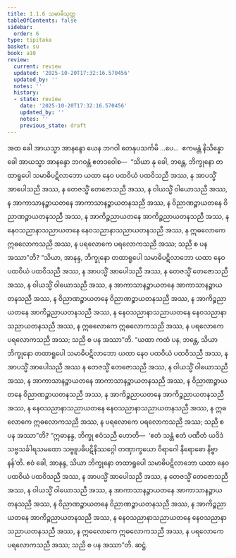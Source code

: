 ```yaml
---
title: 1.1.6 သမာဓိသုတ္တ
tableOfContents: false
sidebar:
  order: 6
type: tipitaka
basket: su
book: a10
review:
  current: review
  updated: '2025-10-20T17:32:16.570456'
  updated_by: ''
  notes: ''
  history:
  - state: review
    date: '2025-10-20T17:32:16.570456'
    updated_by: ''
    notes: ''
    previous_state: draft
---
```



<DynamicBreadcrumb />


<ReviewStatus review={frontmatter.review} showDetails={true} />

<HypothesisAnnotation frontmatter={frontmatter} />

<Division number="6" book="a10" e="ch" v="17" p="262">

<Paragraph number="26" book="a10">
အထ ခေါ အာယသ္မာ အာနန္ဒော ယေန ဘဂဝါ တေနုပသင်္ကမိ …ပေ…  ဧကမန္တံ နိသိန္နော ခေါ အာယသ္မာ အာနန္ဒော ဘဂဝန္တံ ဧတဒဝေါစ—  “သိယာ နု ခေါ, ဘန္တေ, ဘိက္ခုနော တထာရူပေါ သမာဓိပဋိလာဘော ယထာ နေဝ ပထဝိယံ ပထဝိသညီ အဿ, န အာပသ္မိံ အာပေါသညီ အဿ, န တေဇသ္မိံ တေဇောသညီ အဿ, န ဝါယသ္မိံ ဝါယောသညီ အဿ, န အာကာသာနဉ္စာယတနေ အာကာသာနဉ္စာယတနသညီ အဿ, န ဝိညာဏဉ္စာယတနေ ဝိညာဏဉ္စာယတနသညီ အဿ, န အာကိဉ္စညာယတနေ အာကိဉ္စညာယတနသညီ အဿ, န နေဝသညာနာသညာယတနေ နေဝသညာနာသညာယတနသညီ အဿ, န ဣဓလောကေ ဣဓလောကသညီ အဿ, န ပရလောကေ ပရလောကသညီ အဿ; သညီ စ ပန အဿာ”တိ? “သိယာ, အာနန္ဒ, ဘိက္ခုနော တထာရူပေါ သမာဓိပဋိလာဘော ယထာ နေဝ ပထဝိယံ ပထဝိသညီ အဿ, န အာပသ္မိံ အာပေါသညီ အဿ, န တေဇသ္မိံ တေဇောသညီ အဿ, န ဝါယသ္မိံ ဝါယောသညီ အဿ, န အာကာသာနဉ္စာယတနေ အာကာသာနဉ္စာယတနသညီ အဿ, န ဝိညာဏဉ္စာယတနေ ဝိညာဏဉ္စာယတနသညီ အဿ, န အာကိဉ္စညာယတနေ အာကိဉ္စညာယတနသညီ အဿ, န နေဝသညာနာသညာယတနေ နေဝသညာနာသညာယတနသညီ အဿ, န ဣဓလောကေ ဣဓလောကသညီ အဿ, န ပရလောကေ ပရလောကသညီ အဿ; သညီ စ ပန အဿာ”တိ.
</Paragraph>

<Paragraph number="27" book="a10">
“ယထာ ကထံ ပန, ဘန္တေ, သိယာ ဘိက္ခုနော တထာရူပေါ သမာဓိပဋိလာဘော ယထာ နေဝ ပထဝိယံ ပထဝိသညီ အဿ, န အာပသ္မိံ အာပေါသညီ အဿ န တေဇသ္မိံ တေဇောသညီ အဿ, န ဝါယသ္မိံ ဝါယောသညီ အဿ, န အာကာသာနဉ္စာယတနေ အာကာသာနဉ္စာယတနသညီ အဿ, န ဝိညာဏဉ္စာယတနေ ဝိညာဏဉ္စာယတနသညီ အဿ, န အာကိဉ္စညာယတနေ အာကိဉ္စညာယတနသညီ အဿ, န နေဝသညာနာသညာယတနေ နေဝသညာနာသညာယတနသညီ အဿ, န ဣဓလောကေ ဣဓလောကသညီ အဿ, န ပရလောကေ ပရလောကသညီ အဿ; သညီ စ ပန အဿာ”တိ?
</Paragraph>

<Paragraph number="28" book="a10">
“ဣဓာနန္ဒ, ဘိက္ခု ဧဝံသညီ ဟောတိ—  ‘ဧတံ သန္တံ ဧတံ ပဏီတံ ယဒိဒံ သဗ္ဗသင်္ခါရသမထော သဗ္ဗူပဓိပဋိနိဿဂ္ဂေါ တဏှာက္ခယော ဝိရာဂေါ နိရောဓော နိဗ္ဗာနန်’တိ. ဧဝံ ခေါ, အာနန္ဒ, သိယာ ဘိက္ခုနော တထာရူပေါ သမာဓိပဋိလာဘော ယထာ နေဝ ပထဝိယံ ပထဝိသညီ အဿ, န အာပသ္မိံ အာပေါသညီ အဿ, န တေဇသ္မိံ တေဇောသညီ အဿ, န ဝါယသ္မိံ ဝါယောသညီ အဿ, န အာကာသာနဉ္စာယတနေ အာကာသာနဉ္စာယတနသညီ အဿ, န ဝိညာဏဉ္စာယတနေ ဝိညာဏဉ္စာယတနသညီ အဿ, န အာကိဉ္စညာယတနေ အာကိဉ္စညာယတနသညီ အဿ, န နေဝသညာနာသညာယတနေ နေဝသညာနာသညာယတနသညီ အဿ, န ဣဓလောကေ ဣဓလောကသညီ အဿ, န ပရလောကေ ပရလောကသညီ အဿ; သညီ စ ပန အဿာ”တိ.

</Paragraph>
</Division>

<Paragraph number="29" type="center" book="a10">
ဆဋ္ဌံ.
</Paragraph>